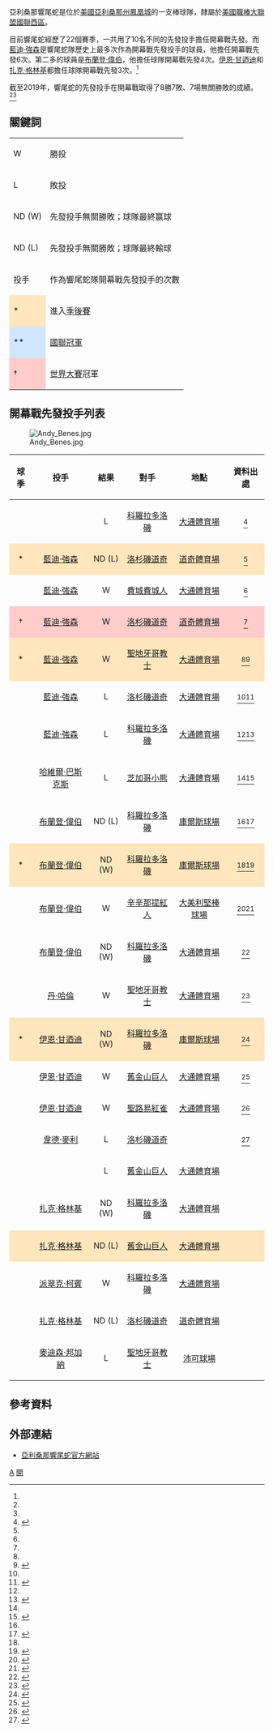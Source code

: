 {{動態列表}}
亞利桑那響尾蛇是位於[[美國|美國]][[亞利桑那州|亞利桑那州]][[鳳凰城|鳳凰城]]的一支棒球隊，隸屬於[[美國職棒大聯盟|美國職棒大聯盟]][[國家聯盟西區|國聯西區]]。

目前響尾蛇經歷了22個賽季，一共用了10名不同的先發投手擔任開幕戰先發。而[[藍迪·強森|藍迪·強森]]是響尾蛇隊歷史上最多次作為開幕戰先發投手的球員，他擔任開幕戰先發6次。第二多的球員是[[布蘭登·偉伯|布蘭登·偉伯]]，他擔任球隊開幕戰先發4次。[[伊恩·甘迺迪|伊恩·甘迺迪]]和[[扎克·格林基|扎克·格林基]]都擔任球隊開幕戰先發3次。<ref name="BaseballRef opening" />

截至2019年，響尾蛇的先發投手在開幕戰取得了8勝7敗、7場無關勝敗的成績。<ref name="BaseballRef opening" /><ref name=op10/>

==關鍵詞==
{| class="wikitable" style="font-size:100%;"
|-
|W
|勝投
|-
|L
|敗投
|-
|ND (W)
|先發投手無關勝敗；球隊最終赢球
|-
|ND (L)
|先發投手無關勝敗；球隊最終輸球
|-
|投手 {{small|(#)}}||作為響尾蛇隊開幕戰先發投手的次數
|-
|style="background-color: #FFE6BD"|*
|進入[[美國職棒大聯盟季後賽|季後賽]]
|-
|style="background-color: #D0E7FF"|**
|[[國家聯盟|國聯冠軍]]
|-
|style="background-color: #FFCCCC"|†
|[[世界大賽|世界大賽]]冠軍
|}

==開幕戰先發投手列表==
[[Image:Andy_Benes.jpg|thumb]]
{| class="wikitable sortable plainrowheaders"
! scope="col" style="{{Baseball primary style|Arizona Diamondbacks}}" | 球季
! scope="col" style="{{Baseball primary style|Arizona Diamondbacks}}" | 投手
! scope="col" style="{{Baseball primary style|Arizona Diamondbacks}}" | 結果
! scope="col" style="{{Baseball primary style|Arizona Diamondbacks}}" | 對手
! scope="col" style="{{Baseball primary style|Arizona Diamondbacks}}" | 地點
! class="unsortable" style="{{Baseball primary style|Arizona Diamondbacks}}" | 資料出處
|-
| align="center" | {{link-en|1998年亞利桑那響尾蛇隊球季|1998 Arizona Diamondbacks season|1998年}}
| align="center" | {{link-en|安迪·貝內斯|Andy Benes}}
| align="center" | L
| align="center" | [[科羅拉多洛磯|科羅拉多洛磯]]
| align="center" | [[大通體育場|大通體育場]]
| align="center" | <ref name="BaseballRef opening">{{cite web|url=https://www.baseball-reference.com/teams/ARI/opening.shtml|title=Arizona Diamondbacks Opening Day Starters and Results|publisher=[[Baseball-Reference|Baseball-Reference]]|accessdate=2008-09-12|archive-date=2020-04-02|archive-url=https://web.archive.org/web/20200402000620/https://www.baseball-reference.com/teams/ARI/opening.shtml|dead-url=no}}</ref>
|-
|style="background-color: #FFE6BD" align="center"| {{link-en|1999年亞利桑那響尾蛇球季|1999 Arizona Diamondbacks season|1999年}}*
|style="background-color: #FFE6BD" align="center"| [[藍迪·強森|藍迪·強森]]
|style="background-color: #FFE6BD" align="center"| ND (L)
|style="background-color: #FFE6BD" align="center"| [[洛杉磯道奇|洛杉磯道奇]]
|style="background-color: #FFE6BD" align="center"| [[道奇體育場|道奇體育場]]
|style="background-color: #FFE6BD" align="center"| <ref name="BaseballRef opening" />
|-
| align="center" | {{link-en|2000年亞利桑那響尾蛇隊球季|2000 Arizona Diamondbacks season|2000年}}
| align="center" | [[藍迪·強森|藍迪·強森]] {{small|(2)}}
| align="center" | W
| align="center" | [[費城費城人|費城費城人]]
| align="center" | [[大通體育場|大通體育場]]
| align="center" | <ref name="BaseballRef opening" />
|-
|style="background-color: #FFCCCC" align="center"| {{link-en|2001年亞利桑那響尾蛇隊球季|2001 Arizona Diamondbacks season|2001年}}†
|style="background-color: #FFCCCC" align="center"| [[藍迪·強森|藍迪·強森]] {{small|(3)}}
|style="background-color: #FFCCCC" align="center"| W
|style="background-color: #FFCCCC" align="center"| [[洛杉磯道奇|洛杉磯道奇]]
|style="background-color: #FFCCCC" align="center"| [[道奇體育場|道奇體育場]]
|style="background-color: #FFCCCC" align="center"| <ref name="BaseballRef opening" />
|-
|style="background-color: #FFE6BD" align="center"| {{link-en|2002年亞利桑那響尾蛇隊球季|2002 Arizona Diamondbacks season|2002年}}*
|style="background-color: #FFE6BD" align="center"| [[藍迪·強森|藍迪·強森]] {{small|(4)}}
|style="background-color: #FFE6BD" align="center"| W
|style="background-color: #FFE6BD" align="center"| [[聖地牙哥教士|聖地牙哥教士]]
|style="background-color: #FFE6BD" align="center"| [[大通體育場|大通體育場]]
|style="background-color: #FFE6BD" align="center"| <ref name="BaseballRef opening" /><ref name="ESPN - Padres vs. DBacks">{{cite web|url=http://sports.espn.go.com/mlb/recap?gameId=220401129|title=Diamondbacks 2, Padres 0|publisher=[[ESPN|ESPN]]|accessdate=2008-09-12|date=2002-04-01|archive-date=2012-10-24|archive-url=https://web.archive.org/web/20121024144624/http://sports.espn.go.com/mlb/recap?gameId=220401129|dead-url=no}}</ref>
|-
| align="center"| {{link-en|2003年亞利桑那響尾蛇隊球季|2003 Arizona Diamondbacks season|2003年}}
| align="center"| [[藍迪·強森|藍迪·強森]] {{small|(5)}}
| align="center"| L
| align="center"| [[洛杉磯道奇|洛杉磯道奇]]
| align="center"| [[大通體育場|大通體育場]]
| align="center"| <ref name="BaseballRef opening" /><ref name="ESPN - Dodgers vs. DBacks">{{cite web|url=http://sports.espn.go.com/mlb/recap?gameId=230331129|title=Dodgers' Nomo tosses four-hit shutout|publisher=[[ESPN|ESPN]]|accessdate=2008-09-12|date=2003-03-31|archive-date=2015-04-23|archive-url=https://web.archive.org/web/20150423094728/http://sports.espn.go.com/mlb/recap?gameId=230331129|dead-url=no}}</ref>
|-
| align="center" | {{link-en|2004年亞利桑那響尾蛇隊球季|2004 Arizona Diamondbacks season|2004年}}
| align="center" | [[藍迪·強森|藍迪·強森]] {{small|(6)}}
| align="center" | L
| align="center" | [[科羅拉多洛磯|科羅拉多洛磯]]
| align="center" | [[大通體育場|大通體育場]]
| align="center" | <ref name="BaseballRef opening" /><ref name="ESPN - Rockies vs. DBacks">{{cite web|url=http://sports.espn.go.com/mlb/recap?gameId=240406129|title=Johnson gives up six hits, Estes just two|publisher=[[ESPN|ESPN]]|accessdate=2008-09-12|date=2004-04-06|archive-date=2012-10-24|archive-url=https://web.archive.org/web/20121024144636/http://sports.espn.go.com/mlb/recap?gameId=240406129|dead-url=no}}</ref>
|-
| align="center" | {{link-en|2005年亞利桑那響尾蛇隊球季|2005 Arizona Diamondbacks season|2005年}}
| align="center" | [[哈維爾·巴斯克斯|哈維爾·巴斯克斯]]
| align="center" | L
| align="center" | [[芝加哥小熊|芝加哥小熊]]
| align="center" | [[大通體育場|大通體育場]]
| align="center" | <ref name="BaseballRef opening" /><ref name="ESPN - Cubs vs. DBacks">{{cite web|url=http://sports.espn.go.com/mlb/recap?gameId=250404129|title=Lee leads assault with four hits, 5 RBI|publisher=[[ESPN|ESPN]]|accessdate=2008-09-12|date=2005-04-04|archive-date=2012-10-24|archive-url=https://web.archive.org/web/20121024144646/http://sports.espn.go.com/mlb/recap?gameId=250404129|dead-url=no}}</ref>
|-
| align="center" | {{link-en|2006年亞利桑那響尾蛇隊球季|2006 Arizona Diamondbacks season|2006年}}
| align="center" | [[布蘭登·偉伯|布蘭登·偉伯]]
| align="center" | ND (L)
| align="center" | [[科羅拉多洛磯|科羅拉多洛磯]]
| align="center" | [[庫爾斯球場|庫爾斯球場]]
| align="center" | <ref name="BaseballRef opening" /><ref name="BaseballRef opening 2006">{{cite web|url=https://www.baseball-reference.com/boxes/COL/COL200604030.shtml|title=Arizona Apr 3, 2006, Diamondbacks at Rockies Box Score and Play by Play|publisher=[[Baseball-Reference|Baseball-Reference]]|accessdate=2008-09-12|date=2006-04-03|archive-date=2020-07-14|archive-url=https://web.archive.org/web/20200714040053/https://www.baseball-reference.com/boxes/COL/COL200604030.shtml|dead-url=no}}</ref>
|-
|style="background-color: #FFE6BD" align="center"| {{link-en|2007年亞利桑那響尾蛇隊球季|2007 Arizona Diamondbacks season|2007年}}*
|style="background-color: #FFE6BD" align="center"| [[布蘭登·偉伯|布蘭登·偉伯]] {{small|(2)}}
|style="background-color: #FFE6BD" align="center"| ND (W)
|style="background-color: #FFE6BD" align="center"| [[科羅拉多洛磯|科羅拉多洛磯]]
|style="background-color: #FFE6BD" align="center"| [[庫爾斯球場|庫爾斯球場]]
|style="background-color: #FFE6BD" align="center"| <ref name="BaseballRef opening" /><ref name="BaseballRef opening 2007">{{cite web|url=https://www.baseball-reference.com/boxes/COL/COL200704020.shtml|title=Apr 2, 2007, Diamondbacks at Rockies Play by Play and Box Score|publisher=[[Baseball-Reference|Baseball-Reference]]|accessdate=2008-09-12|date=2007-04-02|archive-date=2020-07-11|archive-url=https://web.archive.org/web/20200711184408/https://www.baseball-reference.com/boxes/COL/COL200704020.shtml|dead-url=no}}</ref>
|-
| align="center" | {{link-en|2008年亞利桑那響尾蛇隊球季|2008 Arizona Diamondbacks season|2008年}}
| align="center" | [[布蘭登·偉伯|布蘭登·偉伯]] {{small|(3)}}
| align="center" | W
| align="center" | [[辛辛那提紅人|辛辛那提紅人]]
| align="center" | [[大美利堅棒球場|大美利堅棒球場]]
| align="center" | <ref name="Reds lose">{{cite web|url=http://media.www.thenortherner.com/media/storage/paper527/news/2008/04/02/Sports/Reds-Lose.Opener.To.DBacks-3296829.shtml|title=Reds lose opener to D-backs|publisher=The Northerner|accessdate=2008-09-12|date=2008-04-02}}{{dead link|date=September 2017 |bot=InternetArchiveBot |fix-attempted=yes }}</ref><ref name="ESPN - Dodgers vs. Reds">{{cite web|url=http://sports.espn.go.com/mlb/recap?gameId=280331117|title=Diamondbacks spoil Baker's debut as Reds manager|publisher=[[ESPN|ESPN]]|accessdate=2008-09-23|date=2008-03-31|archive-date=2013-03-28|archive-url=https://web.archive.org/web/20130328191442/http://sports.espn.go.com/mlb/recap?gameId=280331117|dead-url=no}}</ref>
|-
| align="center" | {{link-en|2009年亞利桑那響尾蛇隊球季|2009 Arizona Diamondbacks season|2009年}}
| align="center" | [[布蘭登·偉伯|布蘭登·偉伯]] {{small|(4)}}
| align="center" | ND (W)
| align="center" | [[科羅拉多洛磯|科羅拉多洛磯]]
| align="center" | [[大通體育場|大通體育場]]
| align="center" | <ref name=op09>{{cite web|url=https://sports.yahoo.com/mlb/boxscore?gid=290406129|title=Arizona 9, Colorado 8|publisher=[[Yahoo!|Yahoo!]]|accessdate=2009-04-06|date=2009-04-06|archive-date=2013-07-20|archive-url=https://web.archive.org/web/20130720053716/http://sports.yahoo.com/mlb/boxscore?gid=290406129|dead-url=no}}</ref>
|-
| align="center" | {{link-en|2010年亞利桑那響尾蛇隊球季|2010 Arizona Diamondbacks season|2010年}}
| align="center" | [[丹·哈倫|丹·哈倫]]
| align="center" | W
| align="center" | [[聖地牙哥教士|聖地牙哥教士]]
| align="center" | [[大通體育場|大通體育場]]
| align="center" |<ref name=op10>{{cite web|title=Arizona 6, San Diego 3|url=https://sports.yahoo.com/mlb/boxscore?gid=300405129|publisher=[[Yahoo!|Yahoo!]]|accessdate=2010-04-06|archive-date=2012-10-23|archive-url=https://web.archive.org/web/20121023034816/http://sports.yahoo.com/mlb/boxscore?gid=300405129|dead-url=no}}</ref>
|-
|style="background-color: #FFE6BD" align="center"| {{link-en|2011年亞利桑那響尾蛇隊球季|2011 Arizona Diamondbacks season|2011年}}*
|style="background-color: #FFE6BD" align="center"| [[伊恩·甘迺迪|伊恩·甘迺迪]]
|style="background-color: #FFE6BD" align="center"| ND (W)
|style="background-color: #FFE6BD" align="center"| [[科羅拉多洛磯|科羅拉多洛磯]]
|style="background-color: #FFE6BD" align="center"| [[庫爾斯球場|庫爾斯球場]]
|style="background-color: #FFE6BD" align="center"| <ref name=op11>{{cite web|title=Opening Day 2011: Arizona 7, Colorado 6|url=https://www.baseball-reference.com/boxes/COL/COL201104010.shtml|publisher=[[Baseball_Reference|Baseball Reference]]|accessdate=2012-04-12|date=2011-04-01|archive-date=2020-12-29|archive-url=https://web.archive.org/web/20201229042937/https://www.baseball-reference.com/boxes/COL/COL201104010.shtml|dead-url=no}}</ref>
|-
| align="center" | {{link-en|2012年亞利桑那響尾蛇隊球季|2012 Arizona Diamondbacks season|2012年}}
| align="center" | [[伊恩·甘迺迪|伊恩·甘迺迪]] {{small|(2)}}
| align="center" | W
| align="center" | [[舊金山巨人|舊金山巨人]]
| align="center" | [[大通體育場|大通體育場]]
| align="center" | <ref name=op12>{{cite web|title=Opening Day 2012: Arizona 5, San Francisco 4|url=https://www.baseball-reference.com/boxes/ARI/ARI201204060.shtml|publisher=[[Baseball_Reference|Baseball Reference]]|accessdate=2012-04-12|date=2012-04-06|archive-date=2020-07-22|archive-url=https://web.archive.org/web/20200722195823/https://www.baseball-reference.com/boxes/ARI/ARI201204060.shtml|dead-url=no}}</ref>
|-
| align="center" | {{link-en|2013年亞利桑那響尾蛇隊球季|2013 Arizona Diamondbacks season|2013年}}
| align="center" | [[伊恩·甘迺迪|伊恩·甘迺迪]] {{small|(3)}}
| align="center" | W
| align="center" | [[聖路易紅雀|聖路易紅雀]]
| align="center" | [[大通體育場|大通體育場]]
| align="center" | <ref name=op14>{{cite web|title=D-Backs 6, Cardinals 2|url=http://mlb.mlb.com/mlb/gameday/index.jsp?gid=2013_04_01_slnmlb_arimlb_1&mode=box|publisher=[[MLB.com|MLB.com]]|accessdate=2014-04-06|date=2013-04-01|archive-date=2014-04-08|archive-url=https://web.archive.org/web/20140408211751/http://mlb.mlb.com/mlb/gameday/index.jsp?gid=2013_04_01_slnmlb_arimlb_1&mode=box|dead-url=no}}</ref>
|-
| align="center" | {{link-en|2014年亞利桑那響尾蛇隊球季|2014 Arizona Diamondbacks season|2014年}}
| align="center" | [[韋德·麥利|韋德·麥利]]
| align="center" | L
| align="center" | [[洛杉磯道奇|洛杉磯道奇]]
| align="center" | {{link-en|雪梨板球場|Sydney Cricket Ground}}
| align="center" | <ref name=op15>{{cite web|title=Dodgers 3, D-Backs 1|url=http://mlb.mlb.com/mlb/gameday/index.jsp?gid=2014_03_22_lanmlb_arimlb_1&mode=box|publisher=[[MLB.com|MLB.com]]|accessdate=2014-04-06|date=2014-03-22|archive-date=2016-03-04|archive-url=https://web.archive.org/web/20160304040102/http://mlb.mlb.com/mlb/gameday/index.jsp?gid=2014_03_22_lanmlb_arimlb_1&mode=box|dead-url=no}}</ref>
|-
| align="center" | {{link-en|2015年亞利桑那響尾蛇隊球季|2015 Arizona Diamondbacks season|2015年}}
| align="center" | {{link-en|賈許·柯曼特|Josh Collmenter}}
| align="center" | L
| align="center" | [[舊金山巨人|舊金山巨人]]
| align="center" | [[大通體育場|大通體育場]]
| align="center" | 
|-
| align="center" | {{link-en|2016年亞利桑那響尾蛇隊球季|2016 Arizona Diamondbacks season|2016年}}
| align="center" | [[扎克·格林基|扎克·格林基]] {{small|(2)}}
| align="center" | ND (W)
| align="center" | [[科羅拉多洛磯|科羅拉多洛磯]]
| align="center" | [[大通體育場|大通體育場]]
| align="center" | 
|-
|style="background-color: #FFE6BD" align="center"| {{link-en|2017年亞利桑那響尾蛇隊球季|2017 Arizona Diamondbacks season|2017年}}
|style="background-color: #FFE6BD" align="center"| [[扎克·格林基|扎克·格林基]]
|style="background-color: #FFE6BD" align="center"| ND (L)
|style="background-color: #FFE6BD" align="center"| [[舊金山巨人|舊金山巨人]]
|style="background-color: #FFE6BD" align="center"| [[大通體育場|大通體育場]]
|style="background-color: #FFE6BD" align="center"| 
|-
| align="center" | {{link-en|2018年亞利桑那響尾蛇隊球季|2018 Arizona Diamondbacks season|2018年}}
| align="center" | [[派翠克·柯賓|派翠克·柯賓]]
| align="center" | W
| align="center" | [[科羅拉多洛磯|科羅拉多洛磯]]
| align="center" | [[大通體育場|大通體育場]]
| align="center" | 
|-
| align="center" | {{link-en|2019年亞利桑那響尾蛇隊球季|2019 Arizona Diamondbacks season|2019年}}
| align="center" | [[扎克·格林基|扎克·格林基]] {{small|(3)}}
| align="center" | ND (L)
| align="center" | [[洛杉磯道奇|洛杉磯道奇]]
| align="center" | [[道奇體育場|道奇體育場]]
| align="center" | 
|-
| align="center" | {{link-en|2020年亞利桑那響尾蛇隊球季|2020 Arizona Diamondbacks season|2020年}}
| align="center" | [[麥迪森·邦加納|麥迪森·邦加納]]
| align="center" | L
| align="center" | [[聖地牙哥教士|聖地牙哥教士]]
| align="center" | [[沛可球場|沛可球場]]
| align="center" | 
|}

== 參考資料 ==
{{Reflist|2}}

== 外部連結 ==
* [https://www.mlb.com/diamondbacks 亞利桑那響尾蛇官方網站] {{en icon}}

{{美國職棒大聯盟各隊開幕戰投手}}

[[Category:美國職棒大聯盟開幕戰先發投手列表|A]]
[[Category:亞利桑那響尾蛇|開]]